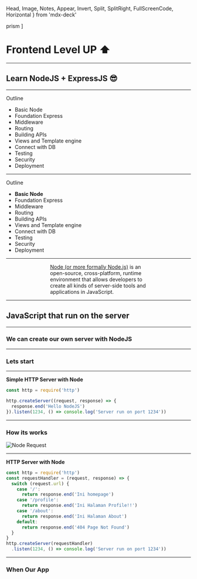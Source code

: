   Head, Image, Notes, Appear,
  Invert, Split, SplitRight, FullScreenCode, Horizontal
} from 'mdx-deck'

  prism
]

# Frontend Level UP ⬆

---

## Learn NodeJS + ExpressJS 😎

---

Outline
<ul>
  <Appear>
    <li>Basic Node</li>
    <li>Foundation Express</li>
    <li>Middleware</li>
    <li>Routing</li>
    <li>Building APIs</li>
    <li>Views and Template engine</li>
    <li>Connect with DB</li>
    <li>Testing</li>
    <li>Security</li>
    <li>Deployment</li>
  </Appear>
</ul>

---

Outline

- **Basic Node**
- Foundation Express
- Middleware
- Routing
- Building APIs
- Views and Template engine
- Connect with DB
- Testing
- Security
- Deployment

___

<p style="padding: 0 120px;">
  <a href="https://nodejs.org/">Node (or more formally Node.js)</a> is an open-source, cross-platform, runtime environment that allows developers to create all kinds of server-side tools and applications in JavaScript.
</p>

---

## JavaScript that run on the server

---

### We can create our own server with NodeJS

---

### Lets start

---

**Simple HTTP Server with Node**
```js
const http = require('http')

http.createServer((request, response) => {
  response.end('Hello NodeJS')
}).listen(1234, () => console.log('Server run on port 1234'))
```

---

### How its works
![Node Request](http://placekitten.com/g/200/300)

---

**HTTP Server with Node**
```js
const http = require('http')
const requestHandler = (request, response) => {
  switch (request.url) {
    case '/':
      return response.end('Ini homepage')
    case '/profile':
      return response.end('Ini Halaman Profile!!')
    case '/about':
      return response.end('Ini Halaman About')
    default:
      return response.end('404 Page Not Found')
  }
}
http.createServer(requestHandler)
  .listen(1234, () => console.log('Server run on port 1234'))
```

---

### When Our App